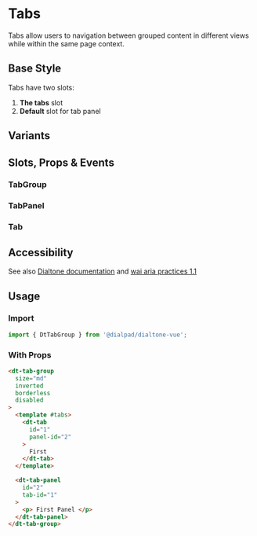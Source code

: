 

<Meta of={TabsStories}/>

# Tabs

<Subtitle>
    Tabs allow users to navigation between grouped content in different views while within the same page context.
</Subtitle>

## Base Style

Tabs have two slots:

1. **The tabs** slot
2. **Default** slot for tab panel

<Canvas>
  <Story of={TabsStories.Default} />
</Canvas>

## Variants

<Canvas>
    <Story of={TabsStories.Variants} />
</Canvas>

## Slots, Props & Events

### TabGroup

<Controls />

### TabPanel

<Controls of={TabsStories.TabPanel} />

### Tab

<Controls of={TabsStories.Tab} />

## Accessibility

See also [Dialtone documentation](https://dialtone.netlify.app/components/tabs/) and [wai aria practices 1.1](https://www.w3.org/TR/wai-aria-practices-1.1/#tabpanel)

## Usage

### Import

```jsx
import { DtTabGroup } from '@dialpad/dialtone-vue';
```

### With Props

```html
<dt-tab-group
  size="md"
  inverted
  borderless
  disabled
>
  <template #tabs>
    <dt-tab
      id="1"
      panel-id="2"
    >
      First
    </dt-tab>
  </template>

  <dt-tab-panel
    id="2"
    tab-id="1"
  >
    <p> First Panel </p>
  </dt-tab-panel>
</dt-tab-group>
```
